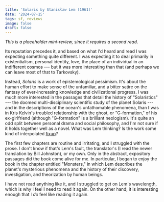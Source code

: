 ```yaml
---
title: 'Solaris by Stanisław Lem (1961)'
date: '2024-07-15'
tags: sf, reviews
image: false
draft: false
---
```


_This is a placeholder mini-review, since it requires a second read._

Its reputation precedes it, and based on what I'd heard and read I was expecting something quite different. I was expecting it to deal primarily in existentialism, personal identity, love, the place of an individual in an indifferent cosmos --- but it was more interesting than that (and perhaps we can leave most of that to Tarkovsky).

Instead, _Solaris_ is a work of epistemological pessimism. It's about the human effort to make sense of the unfamiliar, and a bitter satire on the fantasy of ever-increasing knowledge and civilizational progress. I was much more interested in the passages that detail the history of "Solaristics" --- the doomed multi-disciplinary scientific study of the planet Solaris --- and in the descriptions of the ocean's unfathomable phenomena, than I was in Kris Kelvin's troubled relationship with the ghost, or "G-formation," of his ex-girlfriend (although "G-formation" is a brilliant neologism). It's quite an odd split between personal drama and social philosophy, and I'm not sure if it holds together well as a novel. What was Lem thinking? Is the work some kind of interpolated [fixup](https://en.wikipedia.org/wiki/Fix-up)? 

The first few chapters are routine and irritating, and I struggled with the prose. I don't know if that's Lem's fault, the translator's (I read the newer translation by Bill Johnston), or my own. Only in the abstract, expository passages did the book come alive for me. In particular, I began to enjoy the book in the chapter entitled "Monsters," in which Lem describes the planet's mysterious phenomena and the history of their discovery, investigation, and theorization by human beings.

I have not read anything like it, and I struggled to get on Lem's wavelength, which is why I feel I need to read it again. On the other hand, it is interesting enough that I _do_ feel like reading it again.